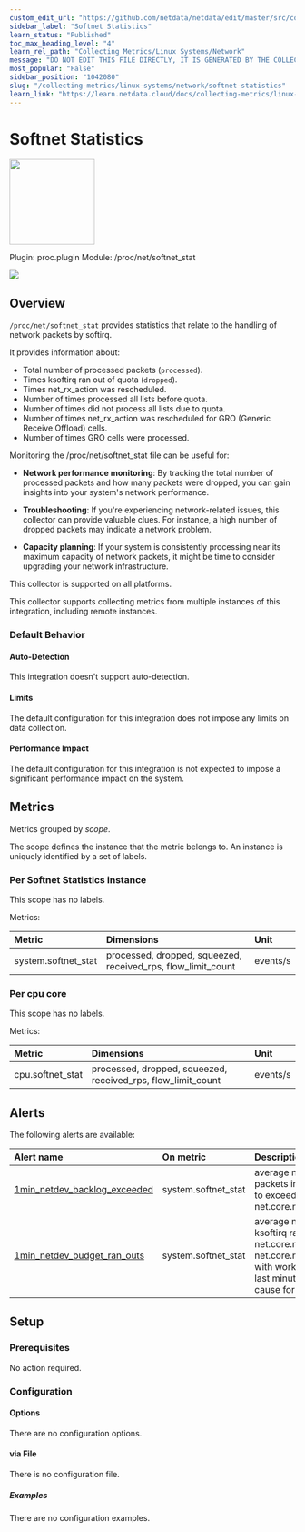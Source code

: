 ```yaml
---
custom_edit_url: "https://github.com/netdata/netdata/edit/master/src/collectors/proc.plugin/metadata.yaml"
sidebar_label: "Softnet Statistics"
learn_status: "Published"
toc_max_heading_level: "4"
learn_rel_path: "Collecting Metrics/Linux Systems/Network"
message: "DO NOT EDIT THIS FILE DIRECTLY, IT IS GENERATED BY THE COLLECTOR'S metadata.yaml FILE"
most_popular: "False"
sidebar_position: "1042080"
slug: "/collecting-metrics/linux-systems/network/softnet-statistics"
learn_link: "https://learn.netdata.cloud/docs/collecting-metrics/linux-systems/network/softnet-statistics"
---
```



# Softnet Statistics


<img src="https://netdata.cloud/img/linuxserver.svg" width="150"/>


Plugin: proc.plugin
Module: /proc/net/softnet_stat

<img src="https://img.shields.io/badge/maintained%20by-Netdata-%2300ab44" />

## Overview

`/proc/net/softnet_stat` provides statistics that relate to the handling of network packets by softirq.

It provides information about:

- Total number of processed packets (`processed`).
- Times ksoftirq ran out of quota (`dropped`).
- Times net_rx_action was rescheduled.
- Number of times processed all lists before quota.
- Number of times did not process all lists due to quota.
- Number of times net_rx_action was rescheduled for GRO (Generic Receive Offload) cells.
- Number of times GRO cells were processed.

Monitoring the /proc/net/softnet_stat file can be useful for:

- **Network performance monitoring**: By tracking the total number of processed packets and how many packets
  were dropped, you can gain insights into your system's network performance.

- **Troubleshooting**: If you're experiencing network-related issues, this collector can provide valuable clues.
  For instance, a high number of dropped packets may indicate a network problem.

- **Capacity planning**: If your system is consistently processing near its maximum capacity of network
  packets, it might be time to consider upgrading your network infrastructure.




This collector is supported on all platforms.

This collector supports collecting metrics from multiple instances of this integration, including remote instances.


### Default Behavior

#### Auto-Detection

This integration doesn't support auto-detection.

#### Limits

The default configuration for this integration does not impose any limits on data collection.

#### Performance Impact

The default configuration for this integration is not expected to impose a significant performance impact on the system.

## Metrics

Metrics grouped by *scope*.

The scope defines the instance that the metric belongs to. An instance is uniquely identified by a set of labels.



### Per Softnet Statistics instance



This scope has no labels.

Metrics:

| Metric | Dimensions | Unit |
|:------|:----------|:----|
| system.softnet_stat | processed, dropped, squeezed, received_rps, flow_limit_count | events/s |

### Per cpu core



This scope has no labels.

Metrics:

| Metric | Dimensions | Unit |
|:------|:----------|:----|
| cpu.softnet_stat | processed, dropped, squeezed, received_rps, flow_limit_count | events/s |



## Alerts


The following alerts are available:

| Alert name  | On metric | Description |
|:------------|:----------|:------------|
| [ 1min_netdev_backlog_exceeded ](https://github.com/netdata/netdata/blob/master/src/health/health.d/softnet.conf) | system.softnet_stat | average number of dropped packets in the last minute due to exceeded net.core.netdev_max_backlog |
| [ 1min_netdev_budget_ran_outs ](https://github.com/netdata/netdata/blob/master/src/health/health.d/softnet.conf) | system.softnet_stat | average number of times ksoftirq ran out of sysctl net.core.netdev_budget or net.core.netdev_budget_usecs with work remaining over the last minute (this can be a cause for dropped packets) |


## Setup


### Prerequisites

No action required.

### Configuration

#### Options



There are no configuration options.



#### via File

There is no configuration file.

##### Examples
There are no configuration examples.


